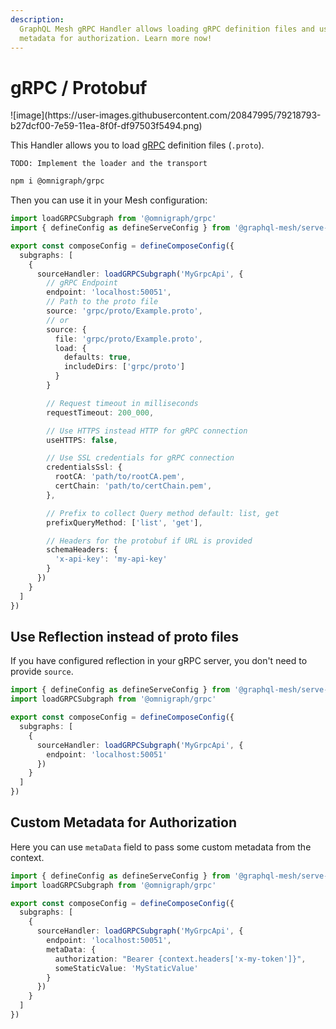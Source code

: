 ```yaml
---
description:
  GraphQL Mesh gRPC Handler allows loading gRPC definition files and using reflection, with custom
  metadata for authorization. Learn more now!
---
```



# gRPC / Protobuf

<div className="bg-[#244c5a]/90 rounded-md dark:bg-transparent inline-block">
  ![image](https://user-images.githubusercontent.com/20847995/79218793-b27dcf00-7e59-11ea-8f0f-df97503f5494.png)
</div>

This Handler allows you to load [gRPC](https://grpc.io) definition files (`.proto`).

`TODO: Implement the loader and the transport`

```sh npm2yarn
npm i @omnigraph/grpc
```

Then you can use it in your Mesh configuration:

```ts filename="mesh.config.ts"
import loadGRPCSubgraph from '@omnigraph/grpc'
import { defineConfig as defineServeConfig } from '@graphql-mesh/serve-cli'

export const composeConfig = defineComposeConfig({
  subgraphs: [
    {
      sourceHandler: loadGRPCSubgraph('MyGrpcApi', {
        // gRPC Endpoint
        endpoint: 'localhost:50051',
        // Path to the proto file
        source: 'grpc/proto/Example.proto',
        // or
        source: {
          file: 'grpc/proto/Example.proto',
          load: {
            defaults: true,
            includeDirs: ['grpc/proto']
          }
        }

        // Request timeout in milliseconds
        requestTimeout: 200_000,

        // Use HTTPS instead HTTP for gRPC connection
        useHTTPS: false,

        // Use SSL credentials for gRPC connection
        credentialsSsl: {
          rootCA: 'path/to/rootCA.pem',
          certChain: 'path/to/certChain.pem',
        },

        // Prefix to collect Query method default: list, get
        prefixQueryMethod: ['list', 'get'],

        // Headers for the protobuf if URL is provided
        schemaHeaders: {
          'x-api-key': 'my-api-key'
        }
      })
    }
  ]
})
```

## Use Reflection instead of proto files

If you have configured reflection in your gRPC server, you don't need to provide `source`.

```ts filename="mesh.config.ts"
import { defineConfig as defineServeConfig } from '@graphql-mesh/serve-cli'
import loadGRPCSubgraph from '@omnigraph/grpc'

export const composeConfig = defineComposeConfig({
  subgraphs: [
    {
      sourceHandler: loadGRPCSubgraph('MyGrpcApi', {
        endpoint: 'localhost:50051'
      })
    }
  ]
})
```

## Custom Metadata for Authorization

Here you can use `metaData` field to pass some custom metadata from the context.

```ts filename="mesh.config.ts"
import { defineConfig as defineServeConfig } from '@graphql-mesh/serve-cli'
import loadGRPCSubgraph from '@omnigraph/grpc'

export const composeConfig = defineComposeConfig({
  subgraphs: [
    {
      sourceHandler: loadGRPCSubgraph('MyGrpcApi', {
        endpoint: 'localhost:50051',
        metaData: {
          authorization: "Bearer {context.headers['x-my-token']}",
          someStaticValue: 'MyStaticValue'
        }
      })
    }
  ]
})
```
